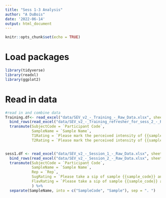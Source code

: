 ```yaml
---
title: "Sess 1-3 Analysis"
author: "A DuBois"
date: '2022-06-14'
output: html_document
---
```


```r
knitr::opts_chunk$set(echo = TRUE)
```

# Load packages

```r
library(tidyverse)
library(readxl)
library(ggplot2)

```


# Read in data

```r

#read in and combine data
Training.df<- read_excel("data/SEV_v2_-_Training_-_Raw_Data.xlsx", sheet = 4) %>%
  bind_rows(read_excel("data/SEV_v2_-_Training_refresher_for_sess_2_-_Raw_Data.xlsx", sheet = 4)) %>%
  transmute(SubjectCode = `Participant Code`,
            SampleName = `Sample Name`,
            T1Rating = `Please mark the perceived intensity of {{sample_name}} exactly as you recorded it on your paper sheet.`,
            T2Rating = `Please mark the perceived intensity of {{sample_name}}.`) 


sess1.df <- read_excel("data/SEV_v2_-_Session_1_-_Raw_Data.xlsx", sheet = 3) %>%
  bind_rows(read_excel("data/SEV_v2_-_Session_2_-_Raw_Data.xlsx", sheet = 4)) %>%
  transmute(SubjectCode = `Participant Code`,
            SampleName = `Sample Name`,
            Rep = `Rep`,
            SugRating = `Please take a sip of sample {{sample_code}} and rate the intensity of sweetness only.Sweetness:  the pleasant taste sensation typically produced by sugars (such as sucrose or glucose)`,
            FlavRating = `Please take a sip of sample {{sample_code}} and rate the intensity of flavor only.Flavor: the combined effect of taste sensations, aromas, and chemical feeling factors (e.g. burn of a chili, cooling of menthol) in the mouth.`
            ) %>%
  separate(SampleName, into = c("SampleCode", "Sample"), sep = ". ")

```

